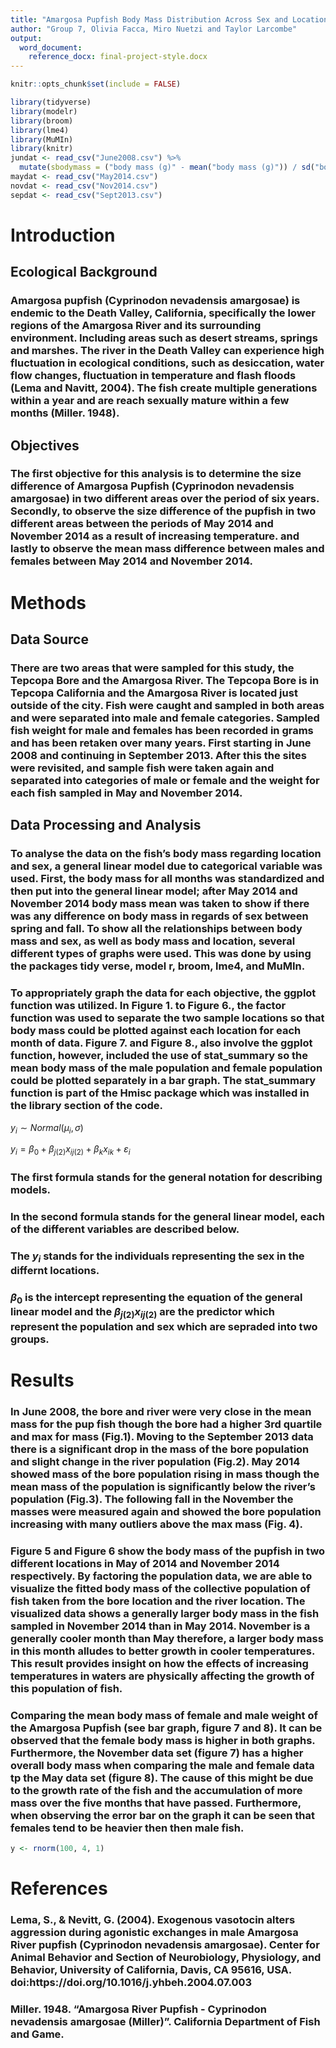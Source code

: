```yaml
---
title: "Amargosa Pupfish Body Mass Distribution Across Sex and Location"
author: "Group 7, Olivia Facca, Miro Nuetzi and Taylor Larcombe"
output: 
  word_document:
    reference_docx: final-project-style.docx
---
```


```r
knitr::opts_chunk$set(include = FALSE)
```

```r
library(tidyverse)
library(modelr)
library(broom)
library(lme4)
library(MuMIn)
library(knitr)
jundat <- read_csv("June2008.csv") %>%
  mutate(sbodymass = ("body mass (g)" - mean("body mass (g)")) / sd("body mass (g)"))
maydat <- read_csv("May2014.csv")
novdat <- read_csv("Nov2014.csv")
sepdat <- read_csv("Sept2013.csv")
```

# Introduction

## Ecological Background

### Amargosa pupfish (Cyprinodon nevadensis amargosae) is endemic to the Death Valley, California, specifically the lower regions of the Amargosa River and its surrounding environment. Including areas such as desert streams, springs and marshes. The river in the Death Valley can experience high fluctuation in ecological conditions, such as desiccation, water flow changes, fluctuation in temperature and flash floods (Lema and Navitt, 2004). The fish create multiple generations within a year and are reach sexually mature within a few months (Miller. 1948).  

## Objectives

### The first objective for this analysis is to determine the size difference of Amargosa Pupfish (Cyprinodon nevadensis amargosae) in two different areas over the period of six years. Secondly, to observe the size difference of the pupfish in two different areas between the periods of May 2014 and November 2014 as a result of increasing temperature. and lastly to observe the mean mass difference between males and females between May 2014 and November 2014.

# Methods

## Data Source 

### There are two areas that were sampled for this study, the Tepcopa Bore and the Amargosa River. The Tepcopa Bore is in Tepcopa California and the Amargosa River is located just outside of the city. Fish were caught and sampled in both areas and were separated into male and female categories.  Sampled fish weight for male and females has been recorded in grams and has been retaken over many years. First starting in June 2008 and continuing in September 2013. After this the sites were revisited, and sample fish were taken again and separated into categories of male or female and the weight for each fish sampled in May and November 2014.

## Data Processing and Analysis

### To analyse the data on the fish’s body mass regarding location and sex, a general linear model due to categorical variable was used. First, the body mass for all months was standardized and then put into the general linear model; after May 2014 and November 2014 body mass mean was taken to show if there was any difference on body mass in regards of sex between spring and fall. To show all the relationships between body mass and sex, as well as body mass and location, several different types of graphs were used. This was done by using the packages tidy verse, model r, broom, lme4, and MuMIn.

### To appropriately graph the data for each objective, the ggplot function was utilized. In Figure 1. to Figure 6., the factor function was used to separate the two sample locations so that body mass could be plotted against each location for each month of data. Figure 7. and Figure 8., also involve the ggplot function, however, included the use of stat_summary so the mean body mass of the male population and female population could be plotted separately in a bar graph. The stat_summary function is part of the Hmisc package which was installed in the library section of the code.


$y_{i} \sim Normal\left(\mu_{i}, \sigma\right)$

$y_{i} = \beta_{0} + \beta_{j(2)}x_{ij(2)} + \beta_{k}x_{ik} + \varepsilon_{i}$

### The first formula stands for the general notation for describing models.
### In the second formula stands for the general linear model, each of the different variables are described below. 
### The $y_{i}$ stands for the individuals representing the sex in the differnt locations.
### $\beta_{0}$  is the intercept representing the equation of the general linear model and the $\beta_{j(2)}x_{ij(2)}$ are the predictor which represent the population and sex which are sepraded into two groups. 

# Results
### In June 2008, the bore and river were very close in the mean mass for the pup fish though the bore had a higher 3rd quartile and max for mass (Fig.1). Moving to the September 2013 data there is a significant drop in the mass of the bore population and slight change in the river population (Fig.2). May 2014 showed mass of the bore population rising in mass though the mean mass of the population is significantly below the river’s population (Fig.3). The following fall in the November the masses were measured again and showed the bore population increasing with many outliers above the max mass (Fig. 4).

### Figure 5 and Figure 6 show the body mass of the pupfish in two different locations in May of 2014 and November 2014 respectively. By factoring the population data, we are able to visualize the fitted body mass of the collective population of fish taken from the bore location and the river location. The visualized data shows a generally larger body mass in the fish sampled in November 2014 than in May 2014. November is a generally cooler month than May therefore, a larger body mass in this month alludes to better growth in cooler temperatures. This result provides insight on how the effects of increasing temperatures in waters are physically affecting the growth of this population of fish.

### Comparing the mean body mass of female and male weight of the Amargosa Pupfish (see bar graph, figure 7 and 8). It can be observed that the female body mass is higher in both graphs. Furthermore, the November data set (figure 7) has a higher overall body mass when comparing the male and female data tp the May data set (figure 8). The cause of this might be due to the growth rate of the fish and the accumulation of more mass over the five months that have passed. Furthermore, when observing the error bar on the graph it can be seen that females tend to be heavier then then male fish.


```r
y <- rnorm(100, 4, 1)
```

# References

### Lema, S., & Nevitt, G. (2004). Exogenous vasotocin alters aggression during agonistic exchanges in male Amargosa River pupfish (Cyprinodon nevadensis amargosae). Center for Animal Behavior and Section of Neurobiology, Physiology, and Behavior, University of California, Davis, CA 95616, USA. doi:https://doi.org/10.1016/j.yhbeh.2004.07.003

### Miller. 1948.  "Amargosa River Pupfish - Cyprinodon nevadensis amargosae (Miller)". California Department of Fish and Game.
